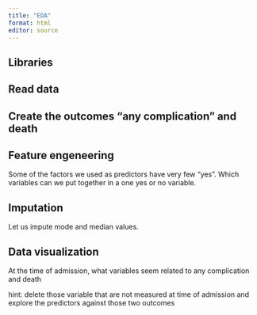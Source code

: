 ---
title: "EDA"
format: html
editor: source
---

## Libraries

## Read data

## Create the outcomes "any complication" and death

## Feature engeneering 

Some of the factors we used as predictors have very few "yes". Which variables can we put together in a one yes or no variable.

## Imputation

Let us impute mode and median values.

## Data visualization

At the time of admission, what variables seem related to any complication and death

hint: delete those variable that are not measured at time of admission and explore the predictors against those two outcomes
